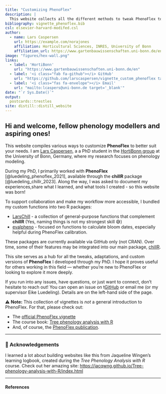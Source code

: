 ```yaml
---
title: "Customizing PhenoFlex"
description: |
  This website collects all the different methods to tweak PhenoFlex to your needs.
bibliography: vignette_phenoflex.bib
csl: elsevier-harvard-modifed.csl
author:
  - name: Lars Caspersen 
    url: https://example.com/norajones
    affiliation: Horticultural Sciences, INRES, University of Bonn
    affiliation_url: https://www.gartenbauwissenschaften.uni-bonn.de/en
image: "figures/hex-wall.png"
links:
  - label: 'HortiBonn'
    url: "https://www.gartenbauwissenschaften.uni-bonn.de/en"
  - label: '<i class="fab fa-github"></i> GitHub'
    url: "https://github.com/larscaspersen/vignette_custom_phenoflex target='_blank'"
  - label: '<i class="fas fa-envelope"></i> Email'
    url: "mailto:lcaspers@uni-bonn.de target='_blank'"
date: "`r Sys.Date()`"
output:
  postcards::trestles
site: distill::distill_website
---
```


## Hi and welcome, fellow phenology modellers and aspiring ones!

This website compiles various ways to customize **PhenoFlex** to better suit your needs. I am [Lars Caspersen](https://www.gartenbauwissenschaften.uni-bonn.de/en/staff/lars-caspersen), a a PhD student in the [HortiBonn group](https://www.gartenbauwissenschaften.uni-bonn.de/en) at the University of Bonn, Germany, where my research focuses on phenology modeling. 

During my PhD, I primarily worked with **PhenoFlex** [@luedeling_phenoflex_2021], available through the **chillR** package [@luedeling_chillr_2023]. Along the way, I was asked to document my experiences,share what I learned, and what tools I created - so this website was born!

To support collaboration and make my workflow more accessible, I bundled my custom functions into two R packages: 

- [LarsChill](https://github.com/larscaspersen/addition_chillR) - a collection of general-purpose functions that complement **chillR** (Yes, naming things is not my strongest skill 😅)
- [evalpheno](https://github.com/larscaspersen/eval_phenoflex) - focused on functions to calculate bloom dates, especially helpful during PhenoFlex calibration. 

These packages are currently available via GitHub only (not CRAN). Over time, some of their features may be integrated into our main package, [chillR](https://cran.r-project.org/web/packages/chillR/index.html).

This site serves as a hub for all the tweaks, adaptations, and custom versions of **PhenoFlex** I developed through my PhD. I hope it proves useful for others working in this field — whether you're new to PhenoFlex or looking to explore it more deeply.

If you run into any issues, have questions, or just want to connect, don't hesitate to reach  out! You can open an issue on t[GitHub](https://github.com/larscaspersen/vignette_custom_phenoflex) or email me (or my supervisor Eike Luedeling). Details are on the left-hand side of the page. 

 ⚠️ **Note:** This collection of vignettes is *not* a  general introduction to PhenoFlex. For that, please check out:
 
- The [official PhenoFlex vignette](https://cran.r-project.org/web/packages/chillR/vignettes/PhenoFlex.html)
- The course book: [Tree phenology analysis with R](https://inresgb-lehre.iaas.uni-bonn.de/chillR_book/introduction.html)
- And, of course, the [PhenoFlex publication](https://www.sciencedirect.com/science/article/pii/S016819232100174X).

---

### 🙏 Acknowledgements

I learned a lot about building websites like this from Jaqueline Wingen's learning logbook, created during the *Tree Phenology Analysis with R* course. Check out her amazing site: <https://jacqwng.github.io/Tree-phenology-analysis-with-R/index.html>

---

#### References